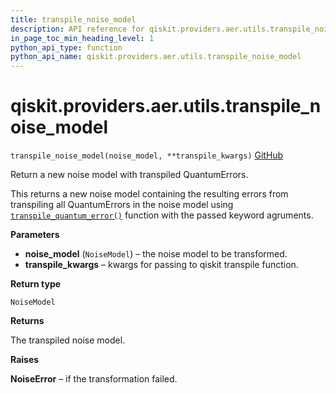 ```yaml
---
title: transpile_noise_model
description: API reference for qiskit.providers.aer.utils.transpile_noise_model
in_page_toc_min_heading_level: 1
python_api_type: function
python_api_name: qiskit.providers.aer.utils.transpile_noise_model
---
```


# qiskit.providers.aer.utils.transpile\_noise\_model

<span id="qiskit.providers.aer.utils.transpile_noise_model" />

`transpile_noise_model(noise_model, **transpile_kwargs)` [GitHub](https://github.com/qiskit/qiskit-aer/tree/stable/0.10/qiskit/providers/aer/utils/noise_transformation.py "view source code")

Return a new noise model with transpiled QuantumErrors.

This returns a new noise model containing the resulting errors from transpiling all QuantumErrors in the noise model using [`transpile_quantum_error()`](qiskit.providers.aer.utils.transpile_quantum_error "qiskit.providers.aer.utils.transpile_quantum_error") function with the passed keyword agruments.

**Parameters**

*   **noise\_model** (`NoiseModel`) – the noise model to be transformed.
*   **transpile\_kwargs** – kwargs for passing to qiskit transpile function.

**Return type**

`NoiseModel`

**Returns**

The transpiled noise model.

**Raises**

**NoiseError** – if the transformation failed.

